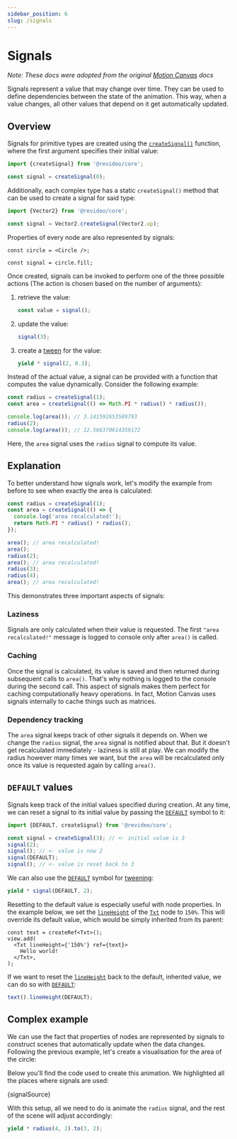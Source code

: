 ```yaml
---
sidebar_position: 6
slug: /signals
---
```



# Signals

*Note: These docs were adopted from the original [Motion Canvas](https://motioncanvas.io/docs/) docs*

Signals represent a value that may change over time. They can be used to define
dependencies between the state of the animation. This way, when a value changes,
all other values that depend on it get automatically updated.

## Overview

Signals for primitive types are created using the
[`createSignal()`](/api/core/signals#createSignal) function, where the first
argument specifies their initial value:

```ts
import {createSignal} from '@revideo/core';

const signal = createSignal(0);
```

Additionally, each complex type has a static `createSignal()` method that can be
used to create a signal for said type:

```ts
import {Vector2} from '@revideo/core';

const signal = Vector2.createSignal(Vector2.up);
```

Properties of every node are also represented by signals:

```tsx
const circle = <Circle />;

const signal = circle.fill;
```

Once created, signals can be invoked to perform one of the three possible
actions (The action is chosen based on the number of arguments):

1. retrieve the value:
   ```ts
   const value = signal();
   ```
2. update the value:
   ```ts
   signal(3);
   ```
3. create a [tween](/docs/tweening) for the value:
   ```ts
   yield * signal(2, 0.3);
   ```

Instead of the actual value, a signal can be provided with a function that
computes the value dynamically. Consider the following example:

```ts
const radius = createSignal(1);
const area = createSignal(() => Math.PI * radius() * radius());

console.log(area()); // 3.141592653589793
radius(2);
console.log(area()); // 12.566370614359172
```

Here, the `area` signal uses the `radius` signal to compute its value.

## Explanation

To better understand how signals work, let's modify the example from before to
see when exactly the area is calculated:

```ts
const radius = createSignal(1);
const area = createSignal(() => {
  console.log('area recalculated!');
  return Math.PI * radius() * radius();
});

area(); // area recalculated!
area();
radius(2);
area(); // area recalculated!
radius(3);
radius(4);
area(); // area recalculated!
```

This demonstrates three important aspects of signals:

### Laziness

Signals are only calculated when their value is requested. The first
`"area recalculated!"` message is logged to console only after `area()` is
called.

### Caching

Once the signal is calculated, its value is saved and then returned during
subsequent calls to `area()`. That's why nothing is logged to the console during
the second call. This aspect of signals makes them perfect for caching
computationally heavy operations. In fact, Motion Canvas uses signals internally
to cache things such as matrices.

### Dependency tracking

The `area` signal keeps track of other signals it depends on. When we change the
`radius` signal, the `area` signal is notified about that. But it doesn't get
recalculated immediately - laziness is still at play. We can modify the radius
however many times we want, but the `area` will be recalculated only once its
value is requested again by calling `area()`.

## `DEFAULT` values

Signals keep track of the initial values specified during creation. At any time,
we can reset a signal to its initial value by passing the
[`DEFAULT`](/api/core/signals#DEFAULT) symbol to it:

```ts
import {DEFAULT, createSignal} from '@revideo/core';

const signal = createSignal(3); // <- initial value is 3
signal(2);
signal(); // <- value is now 2
signal(DEFAULT);
signal(); // <- value is reset back to 3
```

We can also use the [`DEFAULT`](/api/core/signals#DEFAULT) symbol for
[tweening](/docs/tweening):

```ts
yield * signal(DEFAULT, 2);
```

Resetting to the default value is especially useful with node properties. In the
example below, we set the [`lineHeight`](/api/2d/components/Layout#lineHeight)
of the [`Txt`](/api/2d/components/Txt) node to `150%`. This will override its
default value, which would be simply inherited from its parent:

```tsx
const text = createRef<Txt>();
view.add(
  <Txt lineHeight={'150%'} ref={text}>
    Hello world!
  </Txt>,
);
```

If we want to reset the [`lineHeight`](/api/2d/components/Layout#lineHeight)
back to the default, inherited value, we can do so with
[`DEFAULT`](/api/core/signals#DEFAULT):

```ts
text().lineHeight(DEFAULT);
```

## Complex example

We can use the fact that properties of nodes are represented by signals to
construct scenes that automatically update when the data changes. Following the
previous example, let's create a visualisation for the area of the circle:

<AnimationPlayer small name="node-signal" />

Below you'll find the code used to create this animation. We highlighted all the
places where signals are used:

<CodeBlock language="tsx">{signalSource}</CodeBlock>

With this setup, all we need to do is animate the `radius` signal, and the rest
of the scene will adjust accordingly:

```ts
yield * radius(4, 2).to(3, 2);
```
